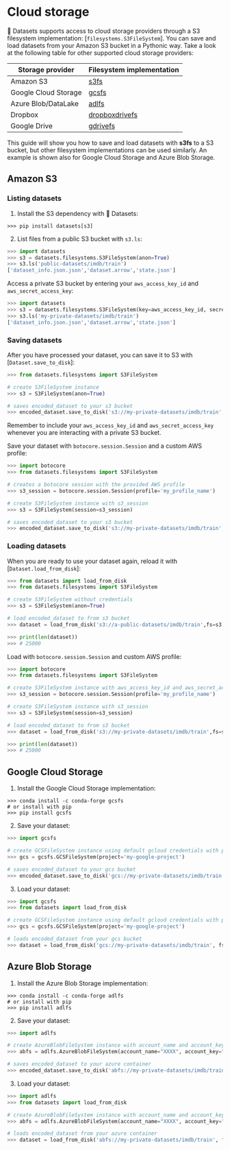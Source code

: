 # Cloud storage

🤗 Datasets supports access to cloud storage providers through a S3 filesystem implementation: [`filesystems.S3FileSystem`]. You can save and load datasets from your Amazon S3 bucket in a Pythonic way. Take a look at the following table for other supported cloud storage providers:

| Storage provider     | Filesystem implementation                                     |
|----------------------|---------------------------------------------------------------|
| Amazon S3            | [s3fs](https://s3fs.readthedocs.io/en/latest/)                |
| Google Cloud Storage | [gcsfs](https://gcsfs.readthedocs.io/en/latest/)              |
| Azure Blob/DataLake  | [adlfs](https://github.com/fsspec/adlfs)                      |
| Dropbox              | [dropboxdrivefs](https://github.com/MarineChap/dropboxdrivefs)|
| Google Drive         | [gdrivefs](https://github.com/intake/gdrivefs)                |

This guide will show you how to save and load datasets with **s3fs** to a S3 bucket, but other filesystem implementations can be used similarly. An example is shown also for Google Cloud Storage and Azure Blob Storage.

## Amazon S3

### Listing datasets

1. Install the S3 dependency with 🤗 Datasets:

```
>>> pip install datasets[s3]
```

2. List files from a public S3 bucket with `s3.ls`:

```py
>>> import datasets
>>> s3 = datasets.filesystems.S3FileSystem(anon=True)  
>>> s3.ls('public-datasets/imdb/train')
['dataset_info.json.json','dataset.arrow','state.json']
```

Access a private S3 bucket by entering your `aws_access_key_id` and `aws_secret_access_key`:

```py
>>> import datasets
>>> s3 = datasets.filesystems.S3FileSystem(key=aws_access_key_id, secret=aws_secret_access_key)  
>>> s3.ls('my-private-datasets/imdb/train')  
['dataset_info.json.json','dataset.arrow','state.json']
```

### Saving datasets

After you have processed your dataset, you can save it to S3 with [`Dataset.save_to_disk`]:

```py
>>> from datasets.filesystems import S3FileSystem

# create S3FileSystem instance
>>> s3 = S3FileSystem(anon=True)  

# saves encoded_dataset to your s3 bucket
>>> encoded_dataset.save_to_disk('s3://my-private-datasets/imdb/train', fs=s3)
```

<Tip>

Remember to include your `aws_access_key_id` and `aws_secret_access_key` whenever you are interacting with a private S3 bucket.

</Tip>

Save your dataset with `botocore.session.Session` and a custom AWS profile:

```py
>>> import botocore
>>> from datasets.filesystems import S3FileSystem

# creates a botocore session with the provided AWS profile
>>> s3_session = botocore.session.Session(profile='my_profile_name')

# create S3FileSystem instance with s3_session
>>> s3 = S3FileSystem(session=s3_session)  

# saves encoded_dataset to your s3 bucket
>>> encoded_dataset.save_to_disk('s3://my-private-datasets/imdb/train',fs=s3)
```

### Loading datasets

When you are ready to use your dataset again, reload it with [`Dataset.load_from_disk`]:

```py
>>> from datasets import load_from_disk
>>> from datasets.filesystems import S3FileSystem

# create S3FileSystem without credentials
>>> s3 = S3FileSystem(anon=True)  

# load encoded_dataset to from s3 bucket
>>> dataset = load_from_disk('s3://a-public-datasets/imdb/train',fs=s3)  

>>> print(len(dataset))
>>> # 25000
```

Load with `botocore.session.Session` and custom AWS profile:

```py
>>> import botocore
>>> from datasets.filesystems import S3FileSystem

# create S3FileSystem instance with aws_access_key_id and aws_secret_access_key
>>> s3_session = botocore.session.Session(profile='my_profile_name')

# create S3FileSystem instance with s3_session
>>> s3 = S3FileSystem(session=s3_session)

# load encoded_dataset to from s3 bucket
>>> dataset = load_from_disk('s3://my-private-datasets/imdb/train',fs=s3)  

>>> print(len(dataset))
>>> # 25000
```

## Google Cloud Storage

1. Install the Google Cloud Storage implementation:

```
>>> conda install -c conda-forge gcsfs
# or install with pip
>>> pip install gcsfs
```

2. Save your dataset:

```py
>>> import gcsfs

# create GCSFileSystem instance using default gcloud credentials with project
>>> gcs = gcsfs.GCSFileSystem(project='my-google-project')

# saves encoded_dataset to your gcs bucket
>>> encoded_dataset.save_to_disk('gcs://my-private-datasets/imdb/train', fs=gcs)
```

3. Load your dataset:

```py
>>> import gcsfs
>>> from datasets import load_from_disk

# create GCSFileSystem instance using default gcloud credentials with project
>>> gcs = gcsfs.GCSFileSystem(project='my-google-project')

# loads encoded_dataset from your gcs bucket
>>> dataset = load_from_disk('gcs://my-private-datasets/imdb/train', fs=gcs)
```

## Azure Blob Storage

1. Install the Azure Blob Storage implementation:

```
>>> conda install -c conda-forge adlfs
# or install with pip
>>> pip install adlfs
```

2. Save your dataset:

```py
>>> import adlfs

# create AzureBlobFileSystem instance with account_name and account_key
>>> abfs = adlfs.AzureBlobFileSystem(account_name="XXXX", account_key="XXXX")

# saves encoded_dataset to your azure container
>>> encoded_dataset.save_to_disk('abfs://my-private-datasets/imdb/train', fs=abfs)
```

3. Load your dataset:

```py
>>> import adlfs
>>> from datasets import load_from_disk

# create AzureBlobFileSystem instance with account_name and account_key
>>> abfs = adlfs.AzureBlobFileSystem(account_name="XXXX", account_key="XXXX")

# loads encoded_dataset from your azure container
>>> dataset = load_from_disk('abfs://my-private-datasets/imdb/train', fs=abfs)
```
